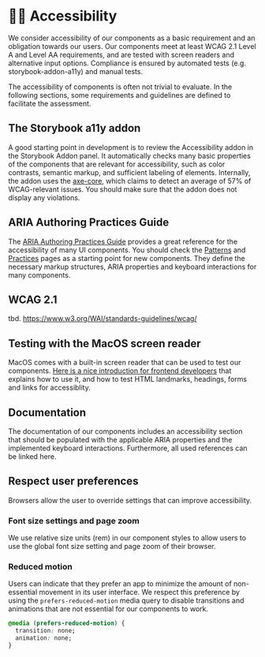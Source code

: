 
<Meta title="Requirements/Accessibility" />

# 🧏‍♀️ Accessibility

We consider accessibility of our components as a basic requirement and an
obligation towards our users. Our components meet at least WCAG 2.1 Level A and
Level AA requirements, and are tested with screen readers and alternative input
options. Compliance is ensured by automated tests (e.g. storybook-addon-a11y)
and manual tests.

The accessibility of components is often not trivial to evaluate. In the
following sections, some requirements and guidelines are defined to facilitate
the assessment.

## The Storybook a11y addon

A good starting point in development is to review the Accessibility addon in the
Storybook Addon panel. It automatically checks many basic properties of the
components that are relevant for accessibility, such as color contrasts,
semantic markup, and sufficient labeling of elements. Internally, the addon uses
the [axe-core](https://github.com/dequelabs/axe-core), which claims to detect an
average of 57% of WCAG-relevant issues. You should make sure that the addon does
not display any violations.

## ARIA Authoring Practices Guide

The [ARIA Authoring Practices Guide](https://www.w3.org/WAI/ARIA/apg/) provides
a great reference for the accessibility of many UI components. You should check
the [Patterns](https://www.w3.org/WAI/ARIA/apg/patterns/) and
[Practices](https://www.w3.org/WAI/ARIA/apg/practices/) pages as a starting
point for new components. They define the necessary markup structures, ARIA
properties and keyboard interactions for many components.

## WCAG 2.1

tbd. https://www.w3.org/WAI/standards-guidelines/wcag/

## Testing with the MacOS screen reader

MacOS comes with a built-in screen reader that can be used to test our
components.
[Here is a nice introduction for frontend developers](https://get-evinced.com/blog/screen-readers-101-for-front-end-developers-mac/)
that explains how to use it, and how to test HTML landmarks, headings, forms and
links for accessiblity.

## Documentation

The documentation of our components includes an accessibility section that
should be populated with the applicable ARIA properties and the implemented
keyboard interactions. Furthermore, all used references can be linked here.

## Respect user preferences

Browsers allow the user to override settings that can improve accessibility.

### Font size settings and page zoom

We use relative size units (rem) in our component styles to allow users to use
the global font size setting and page zoom of their browser.

### Reduced motion

Users can indicate that they prefer an app to minimize the amount of
non-essential movement in its user interface. We respect this preference by
using the `prefers-reduced-motion` media query to disable transitions and
animations that are not essential for our components to work.

```css
@media (prefers-reduced-motion) {
  transition: none;
  animation: none;
}
```
